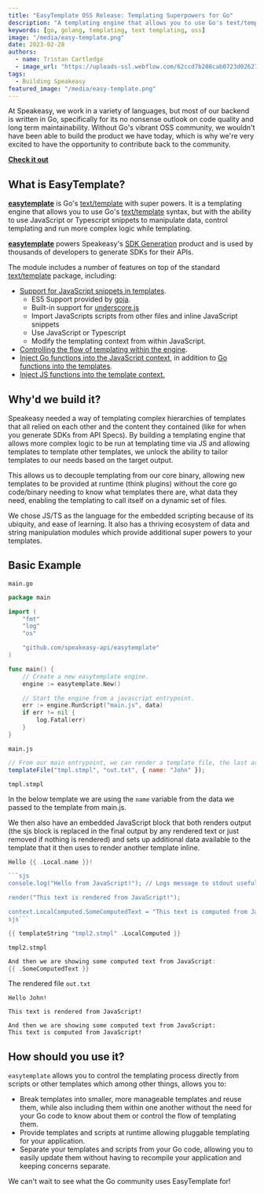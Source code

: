 ```yaml
---
title: "EasyTemplate OSS Release: Templating Superpowers for Go"
description: "A templating engine that allows you to use Go's text/template syntax, but with the ability to use JavaScript/Typescript snippets while templating."
keywords: [go, golang, templating, text templating, oss]
image: "/media/easy-template.png"
date: 2023-02-28
authors:
  - name: Tristan Cartledge
  - image_url: "https://uploads-ssl.webflow.com/62ccd7b208cab0723d026273/635ff12733f46637e91ced22_1516859875198.jpg"
tags:
  - Building Speakeasy
featured_image: "/media/easy-template.png"
---
```


At Speakeasy, we work in a variety of languages, but most of our backend is written in Go, specifically for its no nonsense outlook on code quality and long term maintainability. Without Go's vibrant OSS community, we wouldn't have been able to build the product we have today, which is why we're very excited to have the opportunity to contribute back to the community.

[**Check it out**](https://github.com/speakeasy-api/easytemplate)

## What is EasyTemplate?

[**easytemplate**](https://github.com/speakeasy-api/easytemplate) is Go's [text/template](https://pkg.go.dev/text/template) with super powers. It is a templating engine that allows you to use Go's [text/template](https://pkg.go.dev/text/template) syntax, but with the ability to use JavaScript or Typescript snippets to manipulate data, control templating and run more complex logic while templating.

[**easytemplate**](https://github.com/speakeasy-api/easytemplate) powers Speakeasy's [SDK Generation](/post/client-sdks-as-a-service/) product and is used by thousands of developers to generate SDKs for their APIs.

The module includes a number of features on top of the standard [text/template](https://pkg.go.dev/text/template) package, including:

- [Support for JavaScript snippets in templates](https://github.com/speakeasy-api/easytemplate#using-javascript).
  - ES5 Support provided by [goja](https://github.com/dop251/goja).
  - Built-in support for [underscore.js](http://underscorejs.org/)
  - Import JavaScripts scripts from other files and inline JavaScript snippets
  - Use JavaScript or Typescript
  - Modify the templating context from within JavaScript.
- [Controlling the flow of templating within the engine](https://github.com/speakeasy-api/easytemplate#controlling-the-flow-of-templating).
- [Inject Go functions into the JavaScript context](https://github.com/speakeasy-api/easytemplate#registering-js-functions-from-go), in addition to [Go functions into the templates](https://github.com/speakeasy-api/easytemplate#registering-templating-functions).
- [Inject JS functions into the template context.](https://github.com/speakeasy-api/easytemplate#registering-js-templating-functions)

## Why'd we build it?

Speakeasy needed a way of templating complex hierarchies of templates that all relied on each other and the content they contained (like for when you generate SDKs from API Specs). By building a templating engine that allows more complex logic to be run at templating time via JS and allowing templates to template other templates, we unlock the ability to tailor templates to our needs based on the target output.

This allows us to decouple templating from our core binary, allowing new templates to be provided at runtime (think plugins) without the core go code/binary needing to know what templates there are, what data they need, enabling the templating to call itself on a dynamic set of files.

We chose JS/TS as the language for the embedded scripting because of its ubiquity, and ease of learning. It also has a thriving ecosystem of data and string manipulation modules which provide additional super powers to your templates.

## Basic Example

`main.go`

```go
package main

import (
    "fmt"
    "log"
    "os"

    "github.com/speakeasy-api/easytemplate"
)

func main() {
    // Create a new easytemplate engine.
    engine := easytemplate.New()

    // Start the engine from a javascript entrypoint.
    err := engine.RunScript("main.js", data)
    if err != nil {
        log.Fatal(err)
    }
}
```

`main.js`

```js
// From our main entrypoint, we can render a template file, the last argument is the data to pass to the template.
templateFile("tmpl.stmpl", "out.txt", { name: "John" });
```

`tmpl.stmpl`

In the below template we are using the `name` variable from the data we passed to the template from main.js.

We then also have an embedded JavaScript block that both renders output (the sjs block is replaced in the final output by any rendered text or just removed if nothing is rendered) and sets up additional data available to the template that it then uses to render another template inline.

```go
Hello {{ .Local.name }}!

```sjs
console.log("Hello from JavaScript!"); // Logs message to stdout useful for debugging.

render("This text is rendered from JavaScript!"); 

context.LocalComputed.SomeComputedText = "This text is computed from JavaScript!";
sjs```

{{ templateString "tmpl2.stmpl" .LocalComputed }}
```

`tmpl2.stmpl`

```go
And then we are showing some computed text from JavaScript:
{{ .SomeComputedText }}
```

The rendered file `out.txt`

```text
Hello John!

This text is rendered from JavaScript!

And then we are showing some computed text from JavaScript:
This text is computed from JavaScript!
```

## How should you use it?

`easytemplate` allows you to control the templating process directly from scripts or other templates which among other things, allows you to:

- Break templates into smaller, more manageable templates and reuse them, while also including them within one another without the need for your Go code to know about them or control the flow of templating them.
- Provide templates and scripts at runtime allowing pluggable templating for your application.
- Separate your templates and scripts from your Go code, allowing you to easily update them without having to recompile your application and keeping concerns separate.

We can't wait to see what the Go community uses EasyTemplate for!